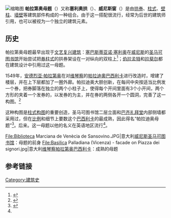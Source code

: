 [[File:Venetian-window.gif|缩略图]]
'''帕拉第奥母题'''（{{lang-en|Palladian motive}}）又称'''塞利奥拱'''（{{lang-it|Serliana}}）、'''威尼斯窗'''（{{lang-de|Venezianisches Fenster}}）是由[[拱|拱券]]、[[柱式|柱式]]、[[壁柱|壁柱]]、[[墙壁|墙壁]]等建筑部件构成的一种组合。由于这一搭配很流行，经常为后世的建筑师引用，也可以被视为一个独立的建筑元素。

== 历史 ==
帕拉第奥母题最早出现于[[文艺复兴建筑|文艺复兴建筑]]：[[塞巴斯蒂亚诺·塞利奥|塞巴斯蒂亚诺·塞利奥]]在[[威尼斯|威尼斯]]的[[圣马可图书馆|圣马可图书馆]]开始尝试把[[券柱式|券柱式]]的拱券架设在一对纵向的双柱上<ref name="赛利奥">{{Cite web |url=http://www.architecture.com/LibraryDrawingsAndPhotographs/PalladioAndTheVeneto/VenetianArchitecture/TheVenetianPalace/Serlio/Serlio1.aspx |title=塞巴斯蒂亚诺·塞利奥 |accessdate=2013-07-08 |work=帕拉第奥与威尼托 |publisher=英国皇家建筑师学会 |language=en |deadurl=yes |archiveurl=https://web.archive.org/web/20130206075746/http://www.architecture.com/LibraryDrawingsAndPhotographs/PalladioAndTheVeneto/VenetianArchitecture/TheVenetianPalace/Serlio/Serlio1.aspx |archivedate=2013-02-06 }}</ref>；[[伯拉孟特|伯拉孟特]]和[[拉斐尔|拉斐尔]]都在建筑设计中引用过这一母题。

1549年，[[安德烈亚·帕拉第奥|安德烈亚·帕拉第奥]]在对[[维琴察|维琴察]]的[[帕拉迪奧巴西利卡|帕拉迪奧巴西利卡]]进行改造时，增建了楼层，并在上下层都加了一圈外廊。帕拉迪奥大胆创新，在每间中央按适当比例发一个券，把券脚落在独立的两个小柱子上，使得每个开间里面有3个小开间，两个方形的夹着一个发券的，以发券的为主，并在券的两侧各开一个圆洞，完善了这一构图。<ref name="艺术史">{{Cite web |url=http://www.projekte.kunstgeschichte.uni-muenchen.de/arch_complete_vers/40-ren-barock-architektur/glossar/files/palladiomotiv.htm |title=帕拉第奥母题 |accessdate=2013-07-08 |work=艺术史 |publisher=[[慕尼黑工业大学|慕尼黑工业大学]] |language=de |archive-date=2018-06-17 |archive-url=https://web.archive.org/web/20180617000242/http://www.projekte.kunstgeschichte.uni-muenchen.de/arch_complete_vers/40-ren-barock-architektur/glossar/files/palladiomotiv.htm |dead-url=no }}</ref>

这种构图是[[柱式构图|柱式构图]]的重要创造，圣马可图书馆二层立面和[[巴齐礼拜堂|巴齐礼拜堂]]内部侧墙都采用过，但在[[比例|比例]]和细节上要数这个[[巴西利卡|巴西利卡]]的最成熟，因此得名“帕拉迪奥母题”<ref>{{Cite book|title=外国建筑史|url=https://archive.org/details/waiguojianzhushi0002chen|last=陈|first=志华|publisher=中国建筑工业出版社|year=2010|isbn=9787112112937|pages=[https://archive.org/details/waiguojianzhushi0002chen/page/165 165]}}</ref>。后来。这一母题以他的名义在英语地区流行<ref name="赛利奥" />。
<gallery>
File:Biblioteca Marciana de Venècia de Sansovino.JPG|意大利[[威尼斯|威尼斯]][[圣马可图书馆|圣马可图书馆]]：母题的前身
File:Basilica Palladiana (Vicenza) - facade on Piazza dei signori.jpg|意大利[[维琴察|维琴察]][[帕拉迪奧巴西利卡|帕拉第奥巴西利卡]]：成熟的母题
</gallery>


==参考链接==
{{reflist}}

{{柱式}}

[[Category:建筑史|Category:建筑史]]